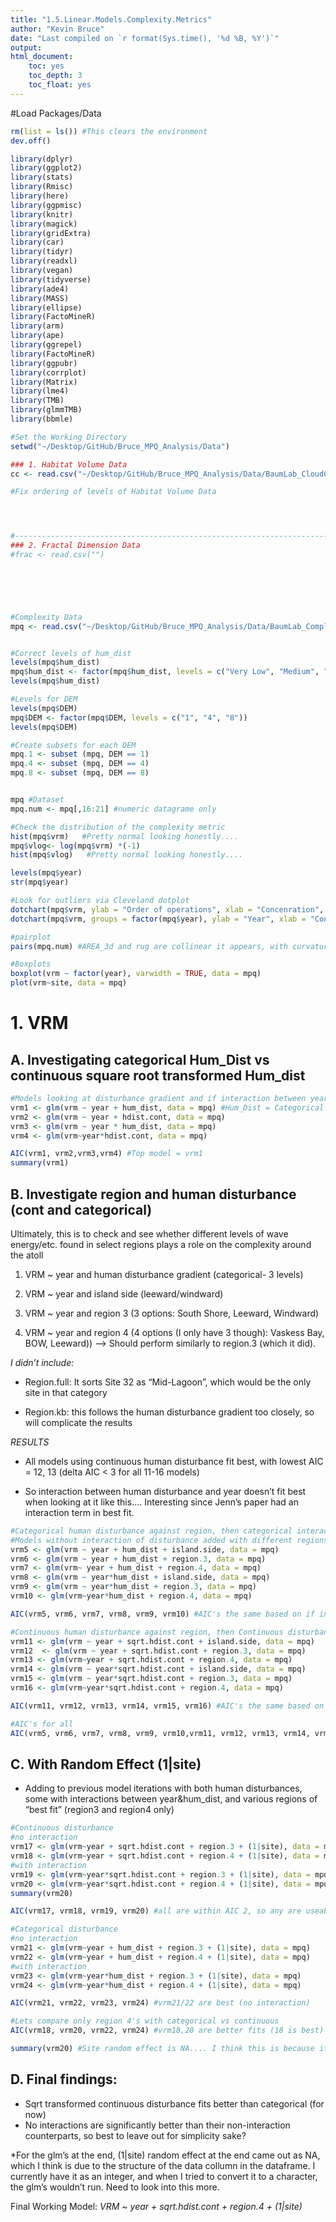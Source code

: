 ```yaml
---
title: "1.5.Linear.Models.Complexity.Metrics"
author: "Kevin Bruce"
date: "Last compiled on `r format(Sys.time(), '%d %B, %Y')`"
output:
html_document:
    toc: yes
    toc_depth: 3
    toc_float: yes
---
```

 
#Load Packages/Data
```r
rm(list = ls()) #This clears the environment
dev.off()

library(dplyr)
library(ggplot2)
library(stats)
library(Rmisc)
library(here)
library(ggpmisc)
library(knitr)
library(magick)
library(gridExtra)
library(car)
library(tidyr)
library(readxl)
library(vegan)
library(tidyverse)
library(ade4)
library(MASS)
library(ellipse)
library(FactoMineR)
library(arm)
library(ape)
library(ggrepel)
library(FactoMineR)
library(ggpubr)
library(corrplot)
library(Matrix)
library(lme4)
library(TMB)
library(glmmTMB)
library(bbmle)

#Set the Working Directory
setwd("~/Desktop/GitHub/Bruce_MPQ_Analysis/Data")

### 1. Habitat Volume Data
cc <- read.csv("~/Desktop/GitHub/Bruce_MPQ_Analysis/Data/BaumLab_CloudCompare_Data_Clean_Updated.csv",header=TRUE, row.names=1)

#Fix ordering of levels of Habitat Volume Data




#---------------------------------------------------------------------------------------------------------------------------------------------------------------------------------------------------------
### 2. Fractal Dimension Data
#frac <- read.csv("")




    

#Complexity Data
mpq <- read.csv("~/Desktop/GitHub/Bruce_MPQ_Analysis/Data/BaumLab_Complexity_ALL_Data_Clean_updated.csv", header=TRUE)


#Correct levels of hum_dist
levels(mpq$hum_dist)
mpq$hum_dist <- factor(mpq$hum_dist, levels = c("Very Low", "Medium", "Very High"))
levels(mpq$hum_dist)

#Levels for DEM
levels(mpq$DEM)
mpq$DEM <- factor(mpq$DEM, levels = c("1", "4", "8"))
levels(mpq$DEM)

#Create subsets for each DEM
mpq.1 <- subset (mpq, DEM == 1) 
mpq.4 <- subset (mpq, DEM == 4) 
mpq.8 <- subset (mpq, DEM == 8) 



```

 
```r
mpq #Dataset
mpq.num <- mpq[,16:21] #numeric datagrame only

#Check the distribution of the complexity metric
hist(mpq$vrm)   #Pretty normal looking honestly....
mpq$vlog<- log(mpq$vrm) *(-1)
hist(mpq$vlog)   #Pretty normal looking honestly....

levels(mpq$year)
str(mpq$year)

#Look for outliers via Cleveland dotplot
dotchart(mpq$vrm, ylab = "Order of operations", xlab = "Concenration", main= "VRM Cleveland Dotplot")
dotchart(mpq$vrm, groups = factor(mpq$year), ylab = "Year", xlab = "Concentration", main ="VRM Cleveland Dotplot", pch=mpq$year)

#pairplot
pairs(mpq.num) #AREA_3d and rug are collinear it appears, with curvature values very similar

#Boxplots 
boxplot(vrm ~ factor(year), varwidth = TRUE, data = mpq)
plot(vrm~site, data = mpq)


```

# 1. VRM {.tabset}
## A. Investigating categorical Hum_Dist vs continuous square root transformed Hum_dist

```r
#Models looking at disturbance gradient and if interaction between year&disturbance fit better
vrm1 <- glm(vrm ~ year + hum_dist, data = mpq) #Hum_Dist = Categorical
vrm2 <- glm(vrm ~ year + hdist.cont, data = mpq)
vrm3 <- glm(vrm ~ year * hum_dist, data = mpq)
vrm4 <- glm(vrm~year*hdist.cont, data = mpq)

AIC(vrm1, vrm2,vrm3,vrm4) #Top model = vrm1
summary(vrm1)
```



## B. Investigate region and human disturbance (cont and categorical)

Ultimately, this is to check and see whether different levels of wave energy/etc. found in select regions plays a role on the complexity around the atoll

1. VRM ~ year and human disturbance gradient (categorical- 3 levels)

2. VRM ~ year and island side (leeward/windward)

3. VRM ~ year and region 3 (3 options: South Shore, Leeward, Windward)

4. VRM ~ year and region 4 (4 options (I only have 3 though): Vaskess Bay, BOW, Leeward)) --> Should perform similarly to region.3 (which it did). 


*I didn't include:*

- Region.full: It sorts Site 32 as "Mid-Lagoon", which would be the only site in that category

- Region.kb: this follows the human disturbance gradient too closely, so will complicate the results



*RESULTS*

- All models using continuous human disturbance fit best, with lowest AIC = 12, 13 (delta AIC < 3 for all 11-16 models)

- So interaction between human disturbance and year doesn't fit best when looking at it like this.... Interesting since Jenn's paper had an interaction term in best fit.

```r
#Categorical human disturbance against region, then categorical interaction with year
#Models without interaction of disturbance added with different regions
vrm5 <- glm(vrm ~ year + hum_dist + island.side, data = mpq)
vrm6 <- glm(vrm ~ year + hum_dist + region.3, data = mpq)
vrm7 <- glm(vrm~ year + hum_dist + region.4, data = mpq)
vrm8 <- glm(vrm ~ year*hum_dist + island.side, data = mpq)
vrm9 <- glm(vrm ~ year*hum_dist + region.3, data = mpq)
vrm10 <- glm(vrm~year*hum_dist + region.4, data = mpq)

AIC(vrm5, vrm6, vrm7, vrm8, vrm9, vrm10) #AIC's the same based on if interaction is present or not (interaction makes it worse

#Continuous human disturbance against region, then Continuous disturbance interaction with year
vrm11 <- glm(vrm ~ year + sqrt.hdist.cont + island.side, data = mpq)
vrm12  <- glm(vrm ~ year + sqrt.hdist.cont + region.3, data = mpq)
vrm13 <- glm(vrm~year + sqrt.hdist.cont + region.4, data = mpq)
vrm14 <- glm(vrm ~ year*sqrt.hdist.cont + island.side, data = mpq)
vrm15 <- glm(vrm ~ year*sqrt.hdist.cont + region.3, data = mpq)
vrm16 <- glm(vrm~year*sqrt.hdist.cont + region.4, data = mpq)

AIC(vrm11, vrm12, vrm13, vrm14, vrm15, vrm16) #AIC's the same based on if interaction is present or 

#AIC's for all
AIC(vrm5, vrm6, vrm7, vrm8, vrm9, vrm10,vrm11, vrm12, vrm13, vrm14, vrm15, vrm16) 


```



## C. With Random Effect (1|site)
- Adding to previous model iterations with both human disturbances, some with interactions between year&hum_dist, and various regions of "best fit" (region3 and region4 only)

```r
#Continuous disturbance
#no interaction
vrm17 <- glm(vrm~year + sqrt.hdist.cont + region.3 + (1|site), data = mpq)
vrm18 <- glm(vrm~year + sqrt.hdist.cont + region.4 + (1|site), data = mpq)
#with interaction
vrm19 <- glm(vrm~year*sqrt.hdist.cont + region.3 + (1|site), data = mpq)
vrm20 <- glm(vrm~year*sqrt.hdist.cont + region.4 + (1|site), data = mpq)
summary(vrm20)

AIC(vrm17, vrm18, vrm19, vrm20) #all are within AIC 2, so any are useable

#Categorical disturbance
#no interaction
vrm21 <- glm(vrm~year + hum_dist + region.3 + (1|site), data = mpq)
vrm22 <- glm(vrm~year + hum_dist + region.4 + (1|site), data = mpq)
#with interaction
vrm23 <- glm(vrm~year*hum_dist + region.3 + (1|site), data = mpq)
vrm24 <- glm(vrm~year*hum_dist + region.4 + (1|site), data = mpq)

AIC(vrm21, vrm22, vrm23, vrm24) #vrm21/22 are best (no interaction)

#Lets compare only region 4's with categorical vs continuous
AIC(vrm18, vrm20, vrm22, vrm24) #vrm18,20 are better fits (18 is best)

summary(vrm20) #Site random effect is NA.... I think this is because its fitting 1 | site FALSE into the intercept --> What structure should site be in my dataframe? I have it currently as an integer, but when I changed it to character the glm's didn't run.


```

## D. Final findings:
- Sqrt transformed continuous disturbance fits better than categorical (for now)
- No interactions are significantly better than their non-interaction counterparts, so best to leave out for simplicity sake?

*For the glm's at the end, (1|site) random effect at the end came out as NA, which I think is due to the structure of the data collumn in the dataframe. I currently have it as an integer, and when I tried to convert it to a character, the glm's wouldn't run. Need to look into this more.

Final Working Model:
*VRM ~ year + sqrt.hdist.cont + region.4 + (1|site)*

